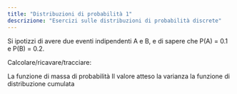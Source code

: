 ```yaml
---
title: "Distribuzioni di probabilità 1"
descrizione: "Esercizi sulle distribuzioni di probabilità discrete"
---
```


Si ipotizzi di avere due eventi indipendenti A e B, e di sapere che P(A) = 0.1 e P(B) = 0.2.

Calcolare/ricavare/tracciare:

La funzione di massa di probabilità
Il valore atteso
la varianza
la funzione di distribuzione cumulata